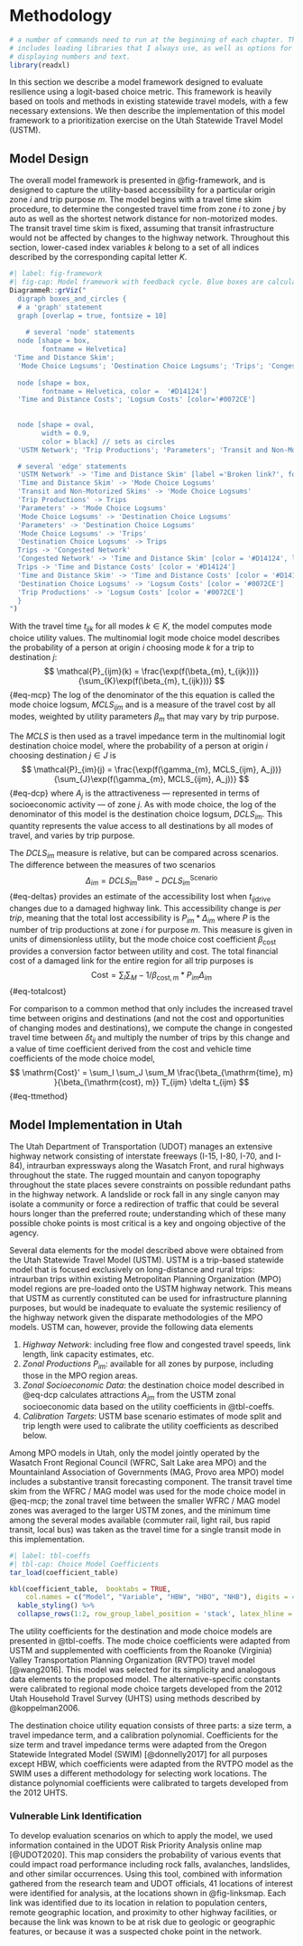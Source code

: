 # Methodology {#methodology}

```r
# a number of commands need to run at the beginning of each chapter. This
# includes loading libraries that I always use, as well as options for 
# displaying numbers and text.
library(readxl)
```

In this section we describe a model framework designed to evaluate resilience
using a logit-based choice metric. This framework is heavily based on tools and
methods in existing statewide travel models, with a few necessary extensions. We
then describe the implementation of this model framework to a prioritization
exercise on the Utah Statewide Travel Model (USTM).

## Model Design

The overall model framework is presented in @fig-framework, and is designed to
capture the utility-based accessibility for a particular origin zone $i$ and
trip purpose $m$. The model begins with a travel time skim procedure, to
determine the congested travel time from zone $i$ to zone $j$ by auto as well as
the shortest network distance for non-motorized modes. The transit travel time
skim is fixed, assuming that transit infrastructure would not be affected by
changes to the highway network. Throughout this section, lower-cased index
variables $k$ belong to a set of all indices described by the corresponding
capital letter $K$.

```r
#| label: fig-framework
#| fig-cap: Model framework with feedback cycle. Blue boxes are calculated after the second feedback loop.
DiagrammeR::grViz("
  digraph boxes_and_circles {
  # a 'graph' statement
  graph [overlap = true, fontsize = 10]
  
    # several 'node' statements
  node [shape = box,
        fontname = Helvetica]
 'Time and Distance Skim'; 
  'Mode Choice Logsums'; 'Destination Choice Logsums'; 'Trips'; 'Congested Network'
  
  node [shape = box,
        fontname = Helvetica, color =  '#D14124']
  'Time and Distance Costs'; 'Logsum Costs' [color='#0072CE']
 
 
  node [shape = oval,
        width = 0.9,
        color = black] // sets as circles
  'USTM Network'; 'Trip Productions'; 'Parameters'; 'Transit and Non-Motorized Skims';

  # several 'edge' statements
  'USTM Network' -> 'Time and Distance Skim' [label ='Broken link?', fontname = Helvetica]
  'Time and Distance Skim' -> 'Mode Choice Logsums'
  'Transit and Non-Motorized Skims' -> 'Mode Choice Logsums'
  'Trip Productions' -> Trips
  'Parameters' -> 'Mode Choice Logsums'
  'Mode Choice Logsums' -> 'Destination Choice Logsums'
  'Parameters' -> 'Destination Choice Logsums'
  'Mode Choice Logsums' -> 'Trips'
  'Destination Choice Logsums' -> Trips 
  Trips -> 'Congested Network'
  'Congested Network' -> 'Time and Distance Skim' [color = '#D14124', label = 'Feedback',fontname = Helvetica, fontcolor='#D14124']
  Trips -> 'Time and Distance Costs' [color = '#D14124']
  'Time and Distance Skim' -> 'Time and Distance Costs' [color = '#D14124']
  'Destination Choice Logsums' -> 'Logsum Costs' [color = '#0072CE']
  'Trip Productions' -> 'Logsum Costs' [color = '#0072CE']
  }
")
```

With the travel time $t_{ijk}$ for all modes $k \in K$, the model computes mode
choice utility values. The multinomial logit mode choice model describes the
probability of a person at origin $i$ choosing mode $k$ for a trip to
destination $j$: $$
\mathcal{P}_{ijm}(k) = \frac{\exp(f(\beta_{m}, t_{ijk}))}{\sum_{K}\exp(f(\beta_{m}, t_{ijk}))}
$$ {#eq-mcp} The log of the denominator of the this equation is called the mode
choice logsum, $MCLS_{ijm}$ and is a measure of the travel cost by all modes,
weighted by utility parameters $\beta_m$ that may vary by trip purpose.

The $MCLS$ is then used as a travel impedance term in the multinomial logit
destination choice model, where the probability of a person at origin $i$
choosing destination $j \in J$ is $$
\mathcal{P}_{im}(j) = \frac{\exp(f(\gamma_{m}, MCLS_{ijm}, A_j))}{\sum_{J}\exp(f(\gamma_{m}, MCLS_{ijm}, A_j))}
$$ {#eq-dcp} where $A_j$ is the attractiveness --- represented in terms of
socioeconomic activity --- of zone $j$. As with mode choice, the log of the
denominator of this model is the destination choice logsum, $DCLS_{im}$. This
quantity represents the value access to all destinations by all modes of travel,
and varies by trip purpose.

The $DCLS_{im}$ measure is relative, but can be compared across scenarios. The
difference between the measures of two scenarios $$
\Delta_{im} = DCLS_{im}^{\mathrm{Base}} - DCLS_{im}^{\mathrm{Scenario}}
$$ {#eq-deltas} provides an estimate of the accessibility lost when
$t_{ij\mathrm{drive}}$ changes due to a damaged highway link. This accessibility
change is *per trip*, meaning that the total lost accessibility is
$P_{im} * \Delta_{im}$ where $P$ is the number of trip productions at zone $i$
for purpose $m$. This measure is given in units of dimensionless utility, but
the mode choice cost coefficient $\beta_{\mathrm{cost}}$ provides a conversion
factor between utility and cost. The total financial cost of a damaged link for
the entire region for all trip purposes is $$
\mathrm{Cost} = \sum_{I}\sum_{M} -1 / \beta_{\mathrm{cost},m} * P_{im} \Delta_{im}
$$ {#eq-totalcost}

For comparison to a common method that only includes the increased
travel time between origins and destinations (and not the cost and opportunities
of changing modes and destinations), we compute the change in congested
travel time between $\delta t_{ij}$ and multiply the number of trips by this
change and a value of time coefficient derived from the cost and vehicle time
coefficients of the mode choice model, $$
\mathrm{Cost}' =  \sum_I \sum_J \sum_M \frac{\beta_{\mathrm{time}, m} }{\beta_{\mathrm{cost}, m}} T_{ijm} \delta t_{ijm}
$$ {#eq-ttmethod}

## Model Implementation in Utah

The Utah Department of Transportation (UDOT) manages an extensive highway
network consisting of interstate freeways (I-15, I-80, I-70, and I-84),
intraurban expressways along the Wasatch Front, and rural highways throughout
the state. The rugged mountain and canyon topography throughout the state places
severe constraints on possible redundant paths in the highway network. A
landslide or rock fall in any single canyon may isolate a community or force a
redirection of traffic that could be several hours longer than the preferred
route; understanding which of these many possible choke points is most critical
is a key and ongoing objective of the agency.

Several data elements for the model described above were obtained from the Utah
Statewide Travel Model (USTM). USTM is a trip-based statewide model that is
focused exclusively on long-distance and rural trips: intraurban trips within
existing Metropolitan Planning Organization (MPO) model regions are pre-loaded
onto the USTM highway network. This means that USTM as currently constituted can
be used for infrastructure planning purposes, but would be inadequate to
evaluate the systemic resiliency of the highway network given the disparate
methodologies of the MPO models. USTM can, however, provide the following data
elements

1.  *Highway Network*: including free flow and congested travel speeds, link
    length, link capacity estimates, etc.
2.  *Zonal Productions* $P_{im}$: available for all zones by purpose, including
    those in the MPO region areas.
3.  *Zonal Socioeconomic Data*: the destination choice model described in
    @eq-dcp calculates attractions $A_{jm}$ from the USTM zonal socioeconomic
    data based on the utility coefficients in @tbl-coeffs.
4.  *Calibration Targets*: USTM base scenario estimates of mode split and trip
    length were used to calibrate the utility coefficients as described below.

Among MPO models in Utah, only the model jointly operated by the Wasatch Front
Regional Council (WFRC, Salt Lake area MPO) and the Mountainland Association of
Governments (MAG, Provo area MPO) model includes a substantive transit
forecasting component. The transit travel time skim from the WFRC / MAG model
was used for the mode choice model in @eq-mcp; the zonal travel time between the
smaller WFRC / MAG model zones was averaged to the larger USTM zones, and the
minimum time among the several modes available (commuter rail, light rail, bus
rapid transit, local bus) was taken as the travel time for a single transit mode
in this implementation.

```r
#| label: tbl-coeffs
#| tbl-cap: Choice Model Coefficients
tar_load(coefficient_table)

kbl(coefficient_table,  booktabs = TRUE,
    col.names = c("Model", "Variable", "HBW", "HBO", "NHB"), digits = 4) %>%
  kable_styling() %>%
  collapse_rows(1:2, row_group_label_position = 'stack', latex_hline = "major")
```

The utility coefficients for the destination and mode choice models are
presented in @tbl-coeffs. The mode choice coefficients were adapted from USTM
and supplemented with coefficients from the Roanoke (Virginia) Valley
Transportation Planning Organization (RVTPO) travel model [@wang2016]. This
model was selected for its simplicity and analogous data elements to the
proposed model. The alternative-specific constants were calibrated to regional
mode choice targets developed from the 2012 Utah Household Travel Survey (UHTS)
using methods described by @koppelman2006.

The destination choice utility equation consists of three parts: a size term, a
travel impedance term, and a calibration polynomial. Coefficients for the size
term and travel impedance terms were adapted from the Oregon Statewide
Integrated Model (SWIM) [@donnelly2017] for all purposes except HBW, which coefficients
were adapted from the RVTPO model as the SWIM uses a different methodology for 
selecting work locations. The distance polynomial coefficients were
calibrated to targets developed from the 2012 UHTS.



### Vulnerable Link Identification

To develop evaluation scenarios on which to apply the model, we used information
contained in the UDOT Risk Priority Analysis online map [@UDOT2020]. This map
considers the probability of various events that could impact road performance
including rock falls, avalanches, landslides, and other similar occurrences.
Using this tool, combined with information gathered from the research team and
UDOT officials, 41 locations of interest were identified for analysis, at
the locations shown in @fig-linksmap. Each link
was identified due to its location in relation to population centers, remote
geographic location, and proximity to other highway facilities, or because the
link was known to be at risk due to geologic or geographic features, or because
it was a suspected choke point in the network.
